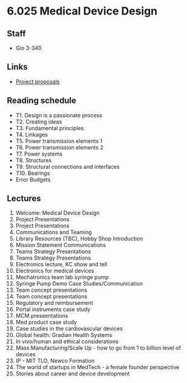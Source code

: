 # 6.025 Medical Device Design

## Staff
- Gio 3-340

## Links
- [Project proposals](./projects)

## Reading schedule
- T1. Design is a passionate process
- T2. Creating ideas
- T3. Fundamental principles
- T4. Linkages
- T5. Power transmission elements 1
- T6. Power transmission elements 2
- T7. Power systems
- T8. Structures
- T9. Structural connections and interfaces
- T10. Bearings
- Error Budgets

## Lectures
1. Welcome: Medical Device Design
2. Project Presentations
3. Project Presentations
4. Communications and Teaming
5. Library Resources (TBC), Hobby Shop Introduction
6. Mission Statement Communications
7. Teams Strategy Presentations
8. Teams Strategy Presentations
9. Electronics lecture, KC show and tell
10. Electronics for medical devices
11. Mechatronics team lab syringe pump
12. Syringe Pump Demo Case Studies/Communication
13. Team concept presentations
14. Team concept presentations
15. Regulatory and reimbursement
16. Portal instruments case study
17. MCM preseentations
18. Med product case study
19. Case studies in the cardiovascular devices
20. Global health: Gradian Health Systems
21. In vivo/human and ethical considerations
22. Mass Manufacturing/Scale Up - how to go from 1 to billion level of devices
23. IP - MIT TLO, Newco Formation
24. The world of startups in MedTech - a female founder perspective
25. Stories about career and device development